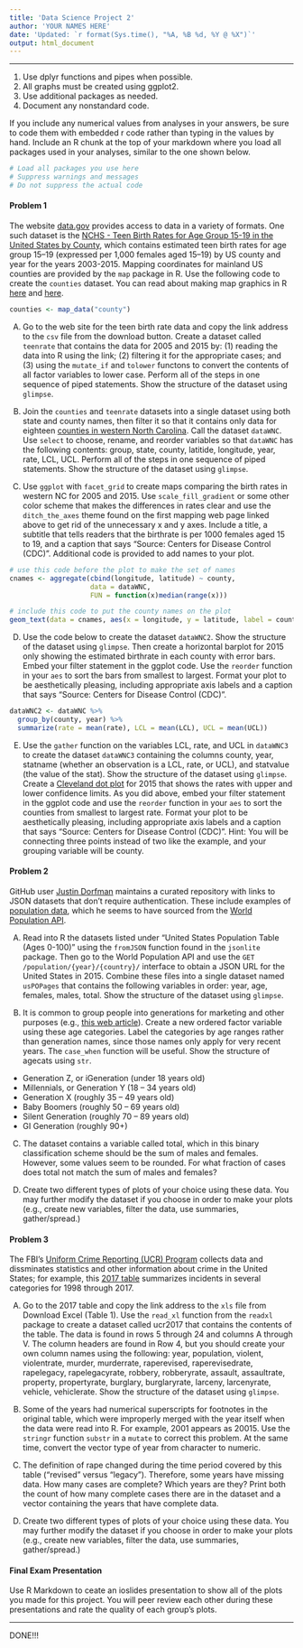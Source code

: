 ```yaml
---
title: 'Data Science Project 2'
author: 'YOUR NAMES HERE'
date: 'Updated: `r format(Sys.time(), "%A, %B %d, %Y @ %X")`'
output: html_document
---
```


<hr> 

1. Use dplyr functions and pipes when possible.
2. All graphs must be created using ggplot2.
3. Use additional packages as needed.
4. Document any nonstandard code.

If you include any numerical values from analyses in your answers, be sure to code them with embedded r code rather than typing in the values by hand. Include an R chunk at the top of your markdown where you load all packages used in your analyses, similar to the one shown below. 

```r
# Load all packages you use here 
# Suppress warnings and messages
# Do not suppress the actual code
```

#### Problem 1

The website [data.gov](https://www.data.gov/) provides access to data in a variety of formats. One such dataset is the [NCHS - Teen Birth Rates for Age Group 15-19 in the United States by County](https://catalog.data.gov/dataset/teen-birth-rates-for-age-group-15-19-in-the-united-states-by-county), which contains estimated teen birth rates for age group 15–19 (expressed per 1,000 females aged 15–19) by US county and year for the years 2003-2015. Mapping coordinates for mainland US counties are provided by the `map` package in R. Use the following code to create the `counties` dataset. You can read about making map graphics in R [here](http://eriqande.github.io/rep-res-web/lectures/making-maps-with-R.html) and [here](https://socviz.co/maps.html).

```r
counties <- map_data("county")
```

A) Go to the web site for the teen birth rate data and copy the link address to the `csv` file from the download button. Create a dataset called `teenrate` that contains the data for 2005 and 2015 by: (1) reading the data into R using the link; (2) filtering it for the appropriate cases; and (3) using the `mutate_if` and `tolower` functons to convert the contents of all factor variables to lower case. Perform all of the steps in one sequence of piped statements. Show the structure of the dataset using `glimpse`.

B) Join the `counties` and `teenrate` datasets into a single dataset using both state and county names, then filter it so that it contains only data for eighteen [counties in western North Carolina](https://carolinapublicpress.org/296/the-counties-of-western-north-carolina/). Call the dataset `dataWNC`. Use `select` to choose, rename, and reorder variables so that `dataWNC` has the following contents: group, state, county, latitide, longitude, year, rate, LCL, UCL. Perform all of the steps in one sequence of piped statements. Show the structure of the dataset using `glimpse`.

C) Use `ggplot` with `facet_grid` to create maps comparing the birth rates in western NC for 2005 and 2015. Use `scale_fill_gradient` or some other color scheme that makes the differences in rates clear and use the `ditch_the_axes` theme found on the first mapping web page linked above to get rid of the unnecessary x and y axes. Include a title, a subtitle that tells readers that the birthrate is per 1000 females aged 15 to 19, and a caption that says "Source: Centers for Disease Control (CDC)". Additional code is provided to add names to your plot.

```r
# use this code before the plot to make the set of names
cnames <- aggregate(cbind(longitude, latitude) ~ county, 
                    data = dataWNC, 
                    FUN = function(x)median(range(x)))

# include this code to put the county names on the plot 
geom_text(data = cnames, aes(x = longitude, y = latitude, label = county), size = 2)
```

D) Use the code below to create the dataset `dataWNC2`. Show the structure of the dataset using `glimpse`. Then create a horizontal barplot for 2015 only showing the estimated birthrate in each county with error bars. Embed your filter statement in the ggplot code. Use the `reorder` function in your `aes` to sort the bars from smallest to largest. Format your plot to be aesthetically pleasing, including appropriate axis labels and a caption that says "Source: Centers for Disease Control (CDC)". 

```r
dataWNC2 <- dataWNC %>% 
  group_by(county, year) %>% 
  summarize(rate = mean(rate), LCL = mean(LCL), UCL = mean(UCL))
```

E) Use the `gather` function on the variables LCL, rate, and UCL in `dataWNC3` to create the dataset `dataWNC3` containing the columns county, year, statname (whether an observation is a LCL, rate, or UCL), and statvalue (the value of the stat). Show the structure of the dataset using `glimpse`. Create a [Cleveland dot plot](https://uc-r.github.io/cleveland-dot-plots) for 2015 that shows the rates with upper and lower confidence limits. As you did above, embed your filter statement in the ggplot code and use the `reorder` function in your `aes` to sort the counties from smallest to largest rate. Format your plot to be aesthetically pleasing, including appropriate axis labels and a caption that says "Source: Centers for Disease Control (CDC)". Hint: You will be connecting three points instead of two like the example, and your grouping variable will be county.


#### Problem 2

GitHub user [Justin Dorfman](https://github.com/jdorfman) maintains a curated repository with links to JSON datasets that don't require authentication. These include examples of [population data](https://github.com/jdorfman/awesome-json-datasets#population), which he seems to have sourced from the [World Population API](http://api.population.io/#!/population/retrievePopulationTableAllAges). 

A) Read into R the datasets listed under "United States Population Table (Ages 0-100)" using the `fromJSON` function found in the `jsonlite` package. Then go to the World Population API and use the `GET /population/{year}/{country}/` interface to obtain a JSON URL for the United States in 2015. Combine these files into a single dataset named `usPOPages` that contains the following variables in order: year, age, females, males, total. Show the structure of the dataset using `glimpse`.

B) It is common to group people into generations for marketing and other purposes (e.g., [this web article](http://www.marketingteacher.com/the-six-living-generations-in-america/)). Create a new ordered factor variable using these age categories. Label the categories by age ranges rather than generation names, since those names only apply for very recent years. The `case_when` function will be useful. Show the structure of agecats using `str`.

* Generation Z, or iGeneration (under 18 years old)
* Millennials, or Generation Y (18 – 34 years old)
* Generation X (roughly 35 – 49 years old)
* Baby Boomers (roughly 50 – 69 years old)
* Silent Generation (roughly 70 – 89 years old)
* GI Generation (roughly 90+)

C) The dataset contains a variable called total, which in this binary classification scheme should be the sum of males and females. However, some values seem to be rounded. For what fraction of cases does total not match the sum of males and females? 

D) Create two different types of plots of your choice using these data. You may further modify the dataset if you choose in order to make your plots (e.g., create new variables, filter the data, use summaries, gather/spread.)


#### Problem 3

The FBI's [Uniform Crime Reporting (UCR) Program](https://www.fbi.gov/services/cjis/ucr) collects data and dissminates statistics and other information about crime in the United States; for example, this [2017 table](https://ucr.fbi.gov/crime-in-the-u.s/2017/crime-in-the-u.s.-2017/topic-pages/tables/table-1) summarizes incidents in several categories for 1998 through 2017. 

A) Go to the 2017 table and copy the link address to the `xls` file from Download Excel (Table 1). Use the `read_xl` function from the `readxl` package to create a dataset called ucr2017 that contains the contents of the table. The data is found in rows 5 through 24 and columns A through V. The column headers are found in Row 4, but you should create your own column names using the following: year, population, violent, violentrate, murder, murderrate, raperevised, raperevisedrate, rapelegacy, rapelegacyrate, robbery, robberyrate, assault, assaultrate, property, propertyrate, burglary, burglaryrate, larceny, larcenyrate, vehicle, vehiclerate. Show the structure of the dataset using `glimpse`.

B) Some of the years had numerical superscripts for footnotes in the original table, which were improperly merged with the year itself when the data were read into R. For example, 2001 appears as 20015. Use the `stringr` function `substr` in a `mutate` to correct this problem. At the same time, convert the vector type of year from character to numeric.

C) The definition of rape changed during the time period covered by this table ("revised" versus "legacy"). Therefore, some years have missing data. How many cases are complete? Which years are they? Print both the count of how many complete cases there are in the dataset and a vector containing the years that have complete data.

D) Create two different types of plots of your choice using these data. You may further modify the dataset if you choose in order to make your plots (e.g., create new variables, filter the data, use summaries, gather/spread.)


#### Final Exam Presentation

Use R Markdown to ceate an ioslides presentation to show all of the plots you made for this project. You will peer review each other during these presentations and rate the quality of each group's plots.


<hr>

DONE!!!

